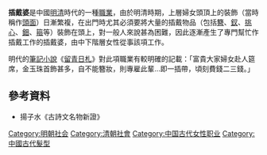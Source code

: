 '''插戴婆'''是中國[[明清|明清]]時代的一種[[職業|職業]]，由於明清時期，上層婦女頭頂上的裝飾（當時稱作[[頭面|頭面]]）日漸繁複，在出門時尤其必須要將大量的插戴物品（包括[[簪|簪]]、[[釵|釵]]、[[挑心|挑心]]、[[鈿|鈿]]、[[箍|箍]]等）裝飾在頭上，對一般人來說甚為困難，因此逐漸產生了專門幫忙作插戴工作的插戴婆，由中下階層女性從事該項工作。

明代的[[筆記小說|筆記小說]]《[[留青日札|留青日札]]》對此項職業有較明確的記載：「富貴大家婦女赴人筵席，金玉珠首飾甚多，自不能簪妝，則專雇此輩…即一插帶，頃刻費錢二三錢。」

==參考資料==
*揚子水《古詩文名物新證》

[[Category:明朝社会|Category:明朝社会]]
[[Category:清朝社會|Category:清朝社會]]
[[Category:中国古代女性职业|Category:中国古代女性职业]]
[[Category:中國古代髮型|Category:中國古代髮型]]